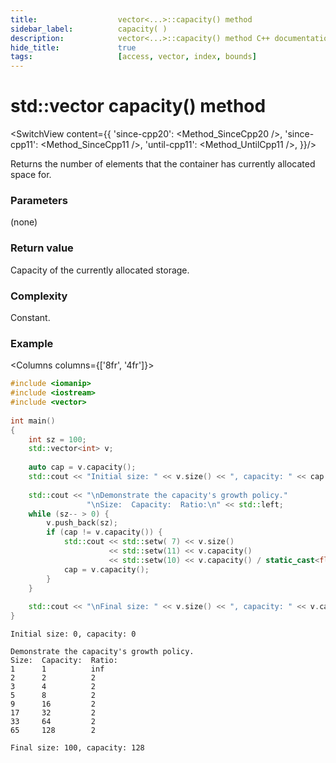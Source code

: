 ```yaml
---
title:					vector<...>::capacity() method
sidebar_label:			capacity( )
description:			vector<...>::capacity() method C++ documentation
hide_title:				true
tags:					[access, vector, index, bounds]
---
```



<!----------------- Codes ---------------------->

<!-- size() -->

# std::vector capacity() method

<SwitchView content={{
        'since-cpp20': <Method_SinceCpp20 />,
        'since-cpp11': <Method_SinceCpp11 />,
        'until-cpp11': <Method_UntilCpp11 />,
    }}/>


Returns the number of elements that the container has currently allocated space for.

### Parameters

(none)

### Return value

Capacity of the currently allocated storage.

### Complexity

Constant.

### Example

<Columns columns={['8fr', '4fr']}>
<div>

```cpp title='Main.cpp' showLineNumbers
#include <iomanip>
#include <iostream>
#include <vector>
 
int main()
{
    int sz = 100;
    std::vector<int> v;
 
    auto cap = v.capacity();
    std::cout << "Initial size: " << v.size() << ", capacity: " << cap << '\n';
 
    std::cout << "\nDemonstrate the capacity's growth policy."
                 "\nSize:  Capacity:  Ratio:\n" << std::left;
    while (sz-- > 0) {
        v.push_back(sz);
        if (cap != v.capacity()) {
            std::cout << std::setw( 7) << v.size()
                      << std::setw(11) << v.capacity()
                      << std::setw(10) << v.capacity() / static_cast<float>(cap) << '\n';
            cap = v.capacity();
        }
    }
 
    std::cout << "\nFinal size: " << v.size() << ", capacity: " << v.capacity() << '\n';
}
```

</div>
<div>

```plaintext title="Output"
Initial size: 0, capacity: 0
 
Demonstrate the capacity's growth policy.
Size:  Capacity:  Ratio:
1      1          inf
2      2          2
3      4          2
5      8          2
9      16         2
17     32         2
33     64         2
65     128        2
 
Final size: 100, capacity: 128
```

</div>
</Columns>

